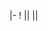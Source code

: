 <!-- {| class="wikitable"
| style="width: 160px" |
! style="width: 470px" | Sollwert 
! style="width: 470px" | Istwert
|} -->
<includeonly>|-
! {{{label|}}} || || </includeonly>